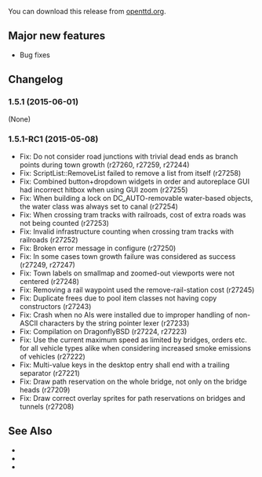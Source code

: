 {{en/-}}
{{en/Archive/OpenTTD/Navigation}}
{{en/Archive/OpenTTD/NaviPrevNext|prev=en/Archive/OpenTTD/OpenTTD 1.5.0|next=en/1.5.2|date=2015-06-01}}

You can download this release from [http://www.openttd.org/en/download-stable/1.5.1 openttd.org].

==Major new features==
* Bug fixes

==Changelog==
===1.5.1 (2015-06-01)===
(None)

===1.5.1-RC1 (2015-05-08)===
* Fix: Do not consider road junctions with trivial dead ends as branch points during town growth {{en/Flyspray|6245}} (r27260, r27259, r27244)
* Fix: ScriptList::RemoveList failed to remove a list from itself {{en/Flyspray|6287}} (r27258)
* Fix: Combined button+dropdown widgets in order and autoreplace GUI had incorrect hitbox when using GUI zoom {{en/Flyspray|6270}} (r27255)
* Fix: When building a lock on DC_AUTO-removable water-based objects, the water class was always set to canal {{en/Flyspray|6264}} (r27254)
* Fix: When crossing tram tracks with railroads, cost of extra roads was not being counted {{en/Flyspray|6282}} (r27253)
* Fix: Invalid infrastructure counting when crossing tram tracks with railroads {{en/Flyspray|6281}} (r27252)
* Fix: Broken error message in configure {{en/Flyspray|6286}} (r27250)
* Fix: In some cases town growth failure was considered as success {{en/Flyspray|6240}} (r27249, r27247)
* Fix: Town labels on smallmap and zoomed-out viewports were not centered {{en/Flyspray|6257}} (r27248)
* Fix: Removing a rail waypoint used the remove-rail-station cost {{en/Flyspray|6251}} (r27245)
* Fix: Duplicate frees due to pool item classes not having copy constructors {{en/Flyspray|6285}} (r27243)
* Fix: Crash when no AIs were installed due to improper handling of non-ASCII characters by the string pointer lexer {{en/Flyspray|6272}} (r27233)
* Fix: Compilation on DragonflyBSD {{en/Flyspray|6274}} (r27224, r27223)
* Fix: Use the current maximum speed as limited by bridges, orders etc. for all vehicle types alike when considering increased smoke emissions of vehicles {{en/Flyspray|6278}} (r27222)
* Fix: Multi-value keys in the desktop entry shall end with a trailing separator (r27221)
* Fix: Draw path reservation on the whole bridge, not only on the bridge heads (r27209)
* Fix: Draw correct overlay sprites for path reservations on bridges and tunnels (r27208)

==See Also==
* {{en/Forum|topic=73044|Forum topic for 1.5.1}}
* {{en/OTTDNewsArticle|219|The 1.5.1 news article}}
* {{en/OTTDNewsArticle|218|The 1.5.1-RC1 news article}}